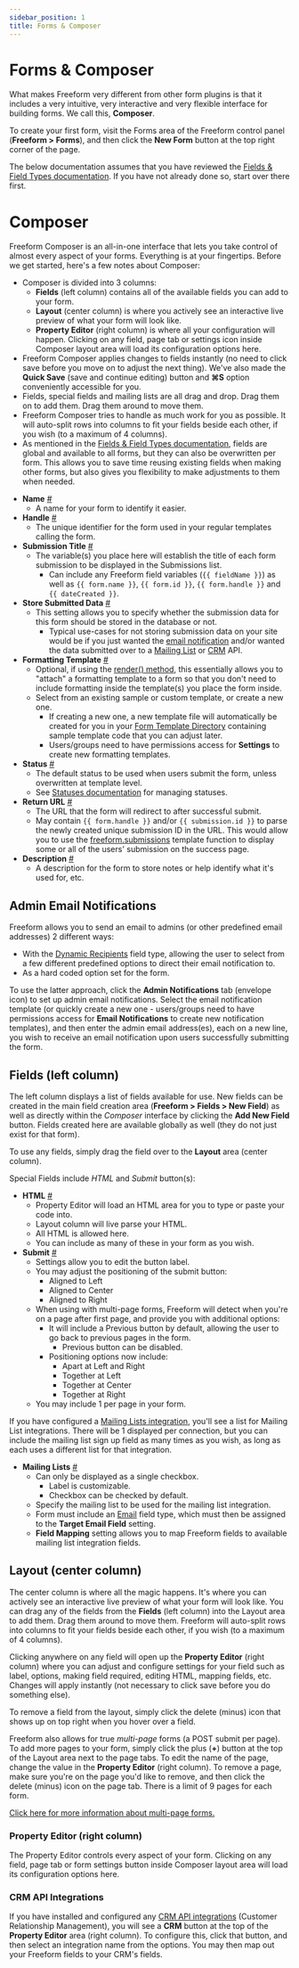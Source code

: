 ```yaml
---
sidebar_position: 1
title: Forms & Composer
---
```





# Forms & Composer

What makes Freeform very different from other form plugins is that it includes a very intuitive, very interactive and very flexible interface for building forms. We call this, **Composer**.

To create your first form, visit the Forms area of the Freeform control panel (**Freeform > Forms**), and then click the **New Form** button at the top right corner of the page.

The below documentation assumes that you have reviewed the [Fields & Field Types documentation](./fields.mdx). If you have not already done so, start over there first.

<Photo img={FormBuilderPhoto} alt="Form Builder" />
<Photo img={FormBuilder1Photo} alt="Form Builder 1" />
<Photo img={FormBuilder2Photo} alt="Form Builder 2" />
<Photo img={FormBuilder3Photo} alt="Form Builder 3" />

# Composer

Freeform Composer is an all-in-one interface that lets you take control of almost every aspect of your forms. Everything is at your fingertips. Before we get started, here's a few notes about Composer:

- Composer is divided into 3 columns:
  - **Fields** (left column) contains all of the available fields you can add to your form.
  - **Layout** (center column) is where you actively see an interactive live preview of what your form will look like.
  - **Property Editor** (right column) is where all your configuration will happen. Clicking on any field, page tab or settings icon inside Composer layout area will load its configuration options here.
- Freeform Composer applies changes to fields instantly (no need to click save before you move on to adjust the next thing). We've also made the **Quick Save** (save and continue editing) button and **⌘S** option conveniently accessible for you.
- Fields, special fields and mailing lists are all drag and drop. Drag them on to add them. Drag them around to move them.
- Freeform Composer tries to handle as much work for you as possible. It will auto-split rows into columns to fit your fields beside each other, if you wish (to a maximum of 4 columns).
- As mentioned in the [Fields & Field Types documentation](./fields.mdx), fields are global and available to all forms, but they can also be overwritten per form. This allows you to save time reusing existing fields when making other forms, but also gives you flexibility to make adjustments to them when needed.

* **Name** <a href="#form-name" id="form-name" class="docs-anchor">#</a>
  - A name for your form to identify it easier.
* **Handle** <a href="#form-handle" id="form-handle" class="docs-anchor">#</a>
  - The unique identifier for the form used in your regular templates calling the form.
* **Submission Title** <a href="#submission-title" id="submission-title" class="docs-anchor">#</a>
  - The variable(s) you place here will establish the title of each form submission to be displayed in the Submissions list.
    - Can include any Freeform field variables (`{{ fieldName }}`) as well as `{{ form.name }}`, `{{ form.id }}`, `{{ form.handle }}` and `{{ dateCreated }}`.
* **Store Submitted Data** <a href="#submission-store-data" id="submission-store-data" class="docs-anchor">#</a>
  - This setting allows you to specify whether the submission data for this form should be stored in the database or not.
    - Typical use-cases for not storing submission data on your site would be if you just wanted the [email notification](./email-notifications.mdx) and/or wanted the data submitted over to a [Mailing List](../integrations#email-marketing) or [CRM](../integrations#crm) API.
* **Formatting Template** <a href="#formatting-template" id="formatting-template" class="docs-anchor">#</a>
  - Optional, if using the [render() method](../templates/queries/form#render), this essentially allows you to "attach" a formatting template to a form so that you don't need to include formatting inside the template(s) you place the form inside.
  - Select from an existing sample or custom template, or create a new one.
    - If creating a new one, a new template file will automatically be created for you in your [Form Template Directory](../configuration/settings#form-template-directory) containing sample template code that you can adjust later.
    - Users/groups need to have permissions access for **Settings** to create new formatting templates.
* **Status** <a href="#form-status" id="form-status" class="docs-anchor">#</a>
  - The default status to be used when users submit the form, unless overwritten at template level.
  - See [Statuses documentation](../configuration/settings.mdx#statuses) for managing statuses.
* **Return URL** <a href="#form-return-url" id="form-return-url" class="docs-anchor">#</a>
  - The URL that the form will redirect to after successful submit.
  - May contain `{{ form.handle }}` and/or `{{ submission.id }}` to parse the newly created unique submission ID in the URL. This would allow you to use the [freeform.submissions](../templates/queries/submissions.mdx) template function to display some or all of the users' submission on the success page.
* **Description** <a href="#form-description" id="form-description" class="docs-anchor">#</a>
  - A description for the form to store notes or help identify what it's used for, etc.

## Admin Email Notifications

Freeform allows you to send an email to admins (or other predefined email addresses) 2 different ways:

- With the [Dynamic Recipients](./fields.mdx#dynamic-recipients) field type, allowing the user to select from a few different predefined options to direct their email notification to.
- As a hard coded option set for the form.

To use the latter approach, click the **Admin Notifications** tab (envelope icon) to set up admin email notifications. Select the email notification template (or quickly create a new one - users/groups need to have permissions access for **Email Notifications** to create new notification templates), and then enter the admin email address(es), each on a new line, you wish to receive an email notification upon users successfully submitting the form.

## Fields (left column)

The left column displays a list of fields available for use. New fields can be created in the main field creation area (**Freeform > Fields > New Field**) as well as directly within the _Composer_ interface by clicking the **Add New Field** button. Fields created here are available globally as well (they do not just exist for that form).

To use any fields, simply drag the field over to the **Layout** area (center column).

Special Fields include _HTML_ and _Submit_ button(s):

- **HTML** <a href="#form-html" id="form-html" class="docs-anchor">#</a>
  - Property Editor will load an HTML area for you to type or paste your code into.
  - Layout column will live parse your HTML.
  - All HTML is allowed here.
  - You can include as many of these in your form as you wish.
- **Submit** <a href="#form-submit" id="form-submit" class="docs-anchor">#</a>
  - Settings allow you to edit the button label.
  - You may adjust the positioning of the submit button:
    - Aligned to Left
    - Aligned to Center
    - Aligned to Right
  - When using with multi-page forms, Freeform will detect when you're on a page after first page, and provide you with additional options:
    - It will include a Previous button by default, allowing the user to go back to previous pages in the form.
      - Previous button can be disabled.
    - Positioning options now include:
      - Apart at Left and Right
      - Together at Left
      - Together at Center
      - Together at Right
  - You may include 1 per page in your form.

If you have configured a [Mailing Lists integration](../configuration/settings#mailing-lists), you'll see a list for Mailing List integrations. There will be 1 displayed per connection, but you can include the mailing list sign up field as many times as you wish, as long as each uses a different list for that integration.

- **Mailing Lists** <a href="#form-mailing-list" id="form-mailing-list" class="docs-anchor">#</a>
  - Can only be displayed as a single checkbox.
    - Label is customizable.
    - Checkbox can be checked by default.
  - Specify the mailing list to be used for the mailing list integration.
  - Form must include an [Email](./fields.mdx#fields-email) field type, which must then be assigned to the **Target Email Field** setting.
  - **Field Mapping** setting allows you to map Freeform fields to available mailing list integration fields.

<Photo img={MailingListPhoto} alt="Composer - Mailing List" />

## Layout (center column)

The center column is where all the magic happens. It's where you can actively see an interactive live preview of what your form will look like. You can drag any of the fields from the **Fields** (left column) into the Layout area to add them. Drag them around to move them. Freeform will auto-split rows into columns to fit your fields beside each other, if you wish (to a maximum of 4 columns).

Clicking anywhere on any field will open up the **Property Editor** (right column) where you can adjust and configure settings for your field such as label, options, making field required, editing HTML, mapping fields, etc. Changes will apply instantly (not necessary to click save before you do something else).

To remove a field from the layout, simply click the delete (minus) icon that shows up on top right when you hover over a field.

Freeform also allows for true _multi-page_ forms (a POST submit per page). To add more pages to your form, simply click the plus (**+**) button at the top of the Layout area next to the page tabs. To edit the name of the page, change the value in the **Property Editor** (right column). To remove a page, make sure you're on the page you'd like to remove, and then click the delete (minus) icon on the page tab. There is a limit of 9 pages for each form.

[Click here for more information about multi-page forms.](./multi-page-forms)

### Property Editor (right column)

The Property Editor controls every aspect of your form. Clicking on any field, page tab or form settings button inside Composer layout area will load its configuration options here.

### CRM API Integrations

If you have installed and configured any [CRM API integrations](../configuration/settings.mdx#crm) (Customer Relationship Management), you will see a **CRM** button at the top of the **Property Editor** area (right column). To configure this, click that button, and then select an integration name from the options. You may then map out your Freeform fields to your CRM's fields.
